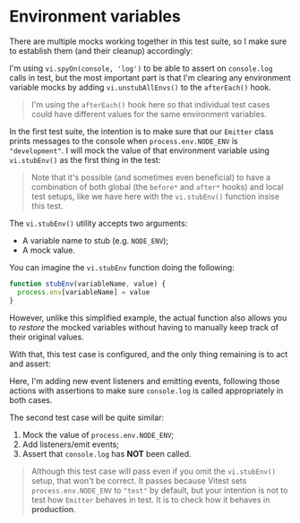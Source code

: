# Environment variables

There are multiple mocks working together in this test suite, so I make sure to establish them (and their cleanup) accordingly:

<CodeFile file="emitter.test.ts" range="3-14" highlight="4,8-9,13" />

I'm using `vi.spyOn(console, 'log')` to be able to assert on `console.log` calls in test, but the most important part is that I'm clearing any environment variable mocks by adding `vi.unstubAllEnvs()` to the `afterEach()` hook.

> I'm using the `afterEach()` hook here so that individual test cases could have different values for the same environment variables.

In the first test suite, the intention is to make sure that our `Emitter` class prints messages to the console when `process.env.NODE_ENV` is `"development"`. I will mock the value of that environment variable using `vi.stubEnv()` as the first thing in the test:

<CodeFile file="emitter.test.ts" range="27-29" highlight="28" />

> Note that it's possible (and sometimes even beneficial) to have a combination of both global (the `before*` and `after*` hooks) and local test setups, like we have here with the `vi.stubEnv()` function insise this test.

The `vi.stubEnv()` utility accepts two arguments:

- A variable name to stub (e.g. `NODE_ENV`);
- A mock value.

You can imagine the `vi.stubEnv` function doing the following:

```ts
function stubEnv(variableName, value) {
  process.env[variableName] = value
}
```

However, unlike this simplified example, the actual function also allows you to _restore_ the mocked variables without having to manually keep track of their original values.

With that, this test case is configured, and the only thing remaining is to act and assert:

<CodeFile file="emitter.test.ts" range="27-42" highlight="33-36,38-41" />

Here, I'm adding new event listeners and emitting events, following those actions with assertions to make sure `console.log` is called appropriately in both cases.

The second test case will be quite similar:

1. Mock the value of `process.env.NODE_ENV`;
1. Add listeners/emit events;
1. Assert that `console.log` has **NOT** been called.

<CodeFile file="emitter.test.ts" range="44-56" highlight="45,50-51,53-54" />

> Although this test case will pass even if you omit the `vi.stubEnv()` setup, that won't be correct. It passes because Vitest sets `process.env.NODE_ENV` to `"test"` by default, but your intention is not to test how `Emitter` behaves in test. It is to check how it behaves in **production**.
